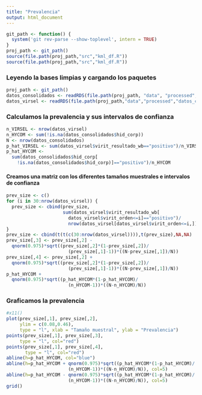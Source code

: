 ```yaml
---
title: "Prevalencia"
output: html_document
---
```


```r
git_path <- function() {
  system('git rev-parse --show-toplevel', intern = TRUE)
}
proj_path <- git_path()
source(file.path(proj_path,"src","kml_df.R"))
source(file.path(proj_path,"src","kml_df.R"))
```

### Leyendo la bases limpias y cargando los paquetes

```r
proj_path <- git_path()
datos_consolidados <- readRDS(file.path(proj_path, "data", "processed","datos_corpacancha_poblacion.rds"))
datos_virsel <- readRDS(file.path(proj_path,"data","processed","datos_corpacancha_muestra.rds"))
```

### Calculamos la prevalencia y sus intervalos de confianza

```r
n_VIRSEL <- nrow(datos_virsel)
n_HYCOM <- sum(!is.na(datos_consolidados$hid_corp))
N <- nrow(datos_consolidados)
p_hat_VIRSEL <- sum(datos_virsel$virit_resultado_wb=="positivo")/n_VIRSEL
p_hat_HYCOM <- 
  sum(datos_consolidados$hid_corp[
    !is.na(datos_consolidados$hid_corp)]=="positivo")/n_HYCOM
```

#### Creamos una matriz con los diferentes tamaños muestrales e intervalos de confianza

```r
prev_size <- c()
for (i in 30:nrow(datos_virsel)) {
  prev_size <- cbind(prev_size,
                     sum(datos_virsel$virit_resultado_wb[
                       datos_virsel$virit_orden<=i]=="positivo")/
                       nrow(datos_virsel[datos_virsel$virit_orden<=i,]))
}
prev_size <- cbind(t(t(c(30:nrow(datos_virsel)))),t(prev_size),NA,NA)
prev_size[,3] <- prev_size[,2] - 
  qnorm(0.975)*sqrt((prev_size[,2]*(1-prev_size[,2])/
                       (prev_size[,1]-1))*((N-prev_size[,1])/N))
prev_size[,4] <- prev_size[,2] +
  qnorm(0.975)*sqrt((prev_size[,2]*(1-prev_size[,2])/
                       (prev_size[,1]-1))*((N-prev_size[,1])/N))
p_hat_HYCOM +
  qnorm(0.975)*sqrt((p_hat_HYCOM*(1-p_hat_HYCOM)/
                       (n_HYCOM-1))*((N-n_HYCOM)/N))
```

### Graficamos la prevalencia

```r
#x11()
plot(prev_size[,1], prev_size[,2],
     ylim = c(0.08,0.46),
     type = "l", xlab = "Tamaño muestral", ylab = "Prevalencia")
points(prev_size[,1], prev_size[,3],
     type = "l", col="red")
points(prev_size[,1], prev_size[,4],
       type = "l", col="red")
abline(h=p_hat_HYCOM, col="blue")
abline(h=p_hat_HYCOM + qnorm(0.975)*sqrt((p_hat_HYCOM*(1-p_hat_HYCOM)/
                       (n_HYCOM-1))*((N-n_HYCOM)/N)), col=5)
abline(h=p_hat_HYCOM - qnorm(0.975)*sqrt((p_hat_HYCOM*(1-p_hat_HYCOM)/
                       (n_HYCOM-1))*((N-n_HYCOM)/N)), col=5)
grid()
```

